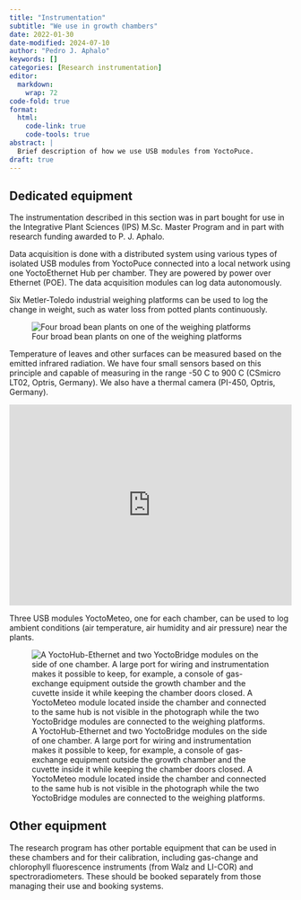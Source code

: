 ```yaml
---
title: "Instrumentation"
subtitle: "We use in growth chambers"
date: 2022-01-30
date-modified: 2024-07-10
author: "Pedro J. Aphalo"
keywords: []
categories: [Research instrumentation]
editor: 
  markdown: 
    wrap: 72
code-fold: true
format:
  html: 
    code-link: true
    code-tools: true
abstract: |
  Brief description of how we use USB modules from YoctoPuce.
draft: true
---
```


## Dedicated equipment

The instrumentation described in this section was in part bought for use in the Integrative Plant Sciences (IPS) M.Sc. Master Program and in part with research funding awarded to P. J. Aphalo.

Data acquisition is done with a distributed system using various types of isolated USB modules from YoctoPuce connected into a local network using one YoctoEthernet Hub per chamber. They are powered by power over Ethernet (POE). The data acquisition modules can log data autonomously.

Six Metler-Toledo industrial weighing platforms can be used to log the change in weight, such as water loss from potted plants continuously.

![Four broad bean plants on one of the weighing platforms](images/beans-on-scale.jpg)

Temperature of leaves and other surfaces can be measured based on the emitted infrared radiation. We have four small sensors based on this principle and capable of measuring in the range -50 C to 900 C (CSmicro LT02, Optris, Germany). We also have a thermal camera (PI-450, Optris, Germany).

::: {style="padding:70.94% 0 0 0;position:relative;"}
<iframe src="https://player.vimeo.com/video/683485767?h=4b4a3f5114&amp;badge=0&amp;autopause=0&amp;player_id=0&amp;app_id=58479" frameborder="0" allow="autoplay; fullscreen; picture-in-picture" allowfullscreen style="position:absolute;top:0;left:0;width:100%;height:100%;" title="Temperature: darkness to blue to white light (fast version)">

</iframe>
:::

```{=html}
<script src="https://player.vimeo.com/api/player.js"></script>
```
Three USB modules YoctoMeteo, one for each chamber, can be used to log ambient conditions (air temperature, air humidity and air pressure) near the plants.

![A YoctoHub-Ethernet and two YoctoBridge modules on the side of one chamber. A large port for wiring and instrumentation makes it possible to keep, for example, a console of gas-exchange equipment outside the growth chamber and the cuvette inside it while keeping the chamber doors closed. A YoctoMeteo module located inside the chamber and connected to the same hub is not visible in the photograph while the two YoctoBridge modules are connected to the weighing platforms.](images/_Z253912.jpg)

## Other equipment

The research program has other portable equipment that can be used in these chambers and for their calibration, including gas-change and chlorophyll fluorescence instruments (from Walz and LI-COR) and spectroradiometers. These should be booked separately from those managing their use and booking systems.
